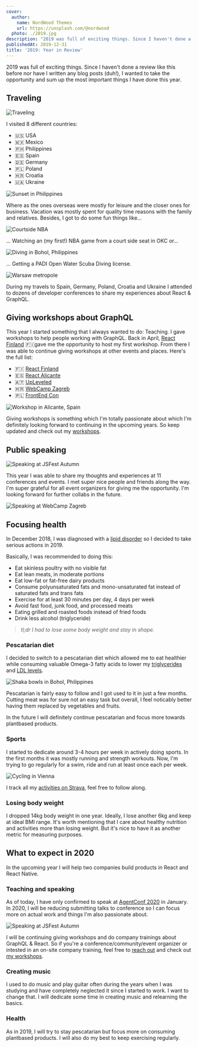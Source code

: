 ```yaml
---
cover:
  author:
    name: NordWood Themes
    url: https://unsplash.com/@nordwood
  photo: ./2019.jpg
description: "2019 was full of exciting things. Since I haven't done a review like this before nor have I written any blog posts (duh!), I wanted to take the opportunity and sum up the most important things I have done this year."
publishedAt: 2019-12-31
title: '2019: Year in Review'
---
```


2019 was full of exciting things. Since I haven't done a review like this before nor have I written any blog posts (duh!), I wanted to take the opportunity and sum up the most important things I have done this year.

## Traveling

![](./traveling.jpg 'Traveling')

I visited 8 different countries:

- 🇺🇸 USA
- 🇲🇽 Mexico
- 🇵🇭 Philippines
- 🇪🇸 Spain
- 🇩🇪 Germany
- 🇵🇱 Poland
- 🇭🇷 Croatia
- 🇺🇦 Ukraine

![](./sunset.jpg 'Sunset in Philippines')

Where as the ones overseas were mostly for leisure and the closer ones for business. Vacation was mostly spent for quality time reasons with the family and relatives. Besides, I got to do some fun things like...

![](./courtside.jpg 'Courtside NBA')

... Watching an (my first!) NBA game from a court side seat in OKC or...

![](./diving.jpg 'Diving in Bohol, Philippines')

... Getting a PADI Open Water Scuba Diving license.

![](./warsaw.png 'Warsaw metropole')

During my travels to Spain, Germany, Poland, Croatia and Ukraine I attended to dozens of developer conferences to share my experiences about React & GraphQL.

## Giving workshops about GraphQL

This year I started something that I always wanted to do: Teaching. I gave workshops to help people working with GraphQL. Back in April, [React Finland](https://react-finland.fi/) 🇫🇮gave me the opportunity to host my first workshop. From there I was able to continue giving workshops at other events and places. Here's the full list:

- 🇫🇮 [React Finland](https://react-finland.fi/)
- 🇪🇸 [React Alicante](https://reactalicante.es/)
- 🇦🇹 [UpLeveled](https://upleveled.io)
- 🇭🇷 [WebCamp Zagreb](https://2019.webcampzg.org/)
- 🇵🇱 [FrontEnd Con](https://frontend-con.io/)

![](./workshop.jpg 'Workshop in Alicante, Spain')

Giving workshops is something which I'm totally passionate about which I'm definitely looking forward to continuing in the upcoming years. So keep updated and check out my [workshops](/workshops).

## Public speaking

![](./speaking.jpg 'Speaking at JSFest Autumn')

This year I was able to share my thoughts and experiences at 11 conferences and events. I met super nice people and friends along the way. I'm super grateful for all event organizers for giving me the opportunity. I'm looking forward for further collabs in the future.

![](./speaking-3.jpg 'Speaking at WebCamp Zagreb')

## Focusing health

In December 2018, I was diagnosed with a [lipid disorder](https://en.wikipedia.org/wiki/Hyperlipidemia) so I decided to take serious actions in 2019.

Basically, I was recommended to doing this:

- Eat skinless poultry with no visible fat
- Eat lean meats, in moderate portions
- Eat low-fat or fat-free dairy products
- Consume polyunsaturated fats and mono-unsaturated fat instead of saturated fats and trans fats
- Exercise for at least 30 minutes per day, 4 days per week
- Avoid fast food, junk food, and processed meats
- Eating grilled and roasted foods instead of fried foods
- Drink less alcohol (triglyceride)

> _tl;dr I had to lose some body weight and stay in shape._

### Pescatarian diet

I decided to switch to a pescatarian diet which allowed me to eat healthier while consuming valuable Omega-3 fatty acids to lower my [triglycerides](https://www.mayoclinic.org/diseases-conditions/high-blood-cholesterol/in-depth/triglycerides/art-20048186) and [LDL levels](https://en.wikipedia.org/wiki/Low-density_lipoprotein).

![](./food.jpg 'Shaka bowls in Bohol, Philippines')

Pescatarian is fairly easy to follow and I got used to it in just a few months. Cutting meat was for sure not an easy task but overall, I feel noticably better having them replaced by vegetables and fruits.

In the future I will definitely continue pescatarian and focus more towards plantbased products.

### Sports

I started to dedicate around 3-4 hours per week in actively doing sports. In the first months it was mostly running and strength workouts. Now, I'm trying to go regularly for a swim, ride and run at least once each per week.

![](./cycling.jpg 'Cycling in Vienna')

I track all my [activities on Strava](https://www.strava.com/athletes/14875783), feel free to follow along.

### Losing body weight

I dropped 14kg body weight in one year. Ideally, I lose another 6kg and keep at ideal BMI range. It's worth mentioning that I care about healthy nutrition and activities more than losing weight. But it's nice to have it as another metric for measuring purposes.

## What to expect in 2020

In the upcoming year I will help two companies build products in React and React Native.

### Teaching and speaking

As of today, I have only confirmed to speak at [AgentConf 2020](https://agent.sh) in January. In 2020, I will be reducing submitting talks to conference so I can focus more on actual work and things I'm also passionate about.

![](./speaking-2.jpg 'Speaking at JSFest Autumn')

I will be continuing giving workshops and do company trainings about GraphQL & React. So if you're a conference/community/event organizer or intested in an on-site company training, feel free to [reach out](mailto:glenn@glennreyes.com) and check out [my workshops](/workshops).

### Creating music

I used to do music and play guitar often during the years when I was studying and have completely neglected it since I started to work. I want to change that. I will dedicate some time in creating music and relearning the basics.

### Health

As in 2019, I will try to stay pescatarian but focus more on consuming plantbased products. I will also do my best to keep exercising regularly.
